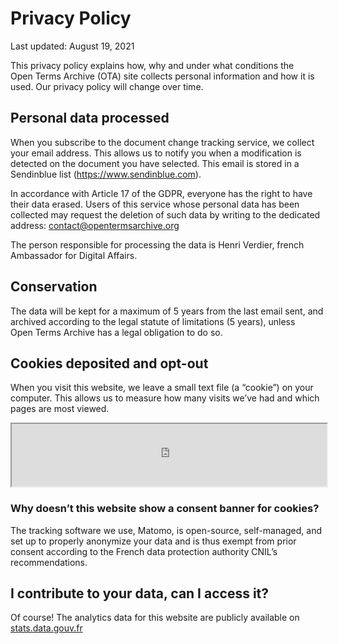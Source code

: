 <!-- see https://github.com/prettier/prettier/issues/13057 -->
<!-- prettier-ignore-start -->
# Privacy Policy
<!--rehype:class=mb__0-->

Last updated: August 19, 2021
<!--rehype:class=text__smallcaps mb__3XL-->

This privacy policy explains how, why and under what conditions the Open Terms Archive (OTA) site collects personal information and how it is used. Our privacy policy will change over time.

## Personal data processed

When you subscribe to the document change tracking service, we collect your email address. This allows us to notify you when a modification is detected on the document you have selected.
This email is stored in a Sendinblue list (https://www.sendinblue.com).

In accordance with Article 17 of the GDPR, everyone has the right to have their data erased. Users of this service whose personal data has been collected may request the deletion of such data by writing to the dedicated address: contact@opentermsarchive.org

The person responsible for processing the data is Henri Verdier, french Ambassador for Digital Affairs.

## Conservation

The data will be kept for a maximum of 5 years from the last email sent, and archived according to the legal statute of limitations (5 years), unless Open Terms Archive has a legal obligation to do so.

## Cookies deposited and opt-out

When you visit this website, we leave a small text file (a “cookie”) on your computer. This allows us to measure how many visits we’ve had and which pages are most viewed.

<iframe
  width="100%"
  height="100px"
  src="https://stats.data.gouv.fr/index.php?module=CoreAdminHome&action=optOut&language=en&backgroundColor=f5f5f5&fontColor=333333&fontSize=16px&fontFamily="
></iframe>

### Why doesn’t this website show a consent banner for cookies?

The tracking software we use, Matomo, is open-source, self-managed, and set up to properly anonymize your data and is thus exempt from prior consent according to the French data protection authority CNIL’s recommendations.

## I contribute to your data, can I access it?

Of course! The analytics data for this website are publicly available on [stats.data.gouv.fr](https://stats.data.gouv.fr/index.php?module=CoreHome&action=index&idSite=179&period=range&date=previous30&updated=1#?idSite=179&period=range&date=previous30&segment=&category=Dashboard_Dashboard&subcategory=1)
<!-- prettier-ignore-end -->
